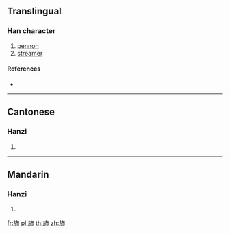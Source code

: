 {{character info/new}}
==Translingual==

===Han character===
{{Han char|rn=70|rad=方|as=05|sn=9|four=|canj=YSOLB|ids=⿸⿰方𠂉巾}}

# [[pennon]]
# [[streamer]]

====References====
* {{Han ref|kx=0482.050|dkj=13630|hdz=32176.040|uh=65BE|ud=26046}}

----

==Cantonese==

===Hanzi===
{{yue-hanzi|jyut=[[pui3]]|y=pui3}}

# {{defn|lang=yue|sort=方05}}

----

==Mandarin==

===Hanzi===
{{cmn-hanzi|pin=[[pèi]] ([[pei4]]), [[liú]] ([[liu2]])|wg=p'ei<sup>4</sup>, liu<sup>2</sup>}}

# {{defn|lang=cmn|sort=方05}}

[[fr:斾]]
[[pl:斾]]
[[th:斾]]
[[zh:斾]]